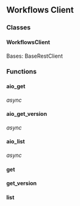 ## Workflows Client

### Classes

#### WorkflowsClient

Bases: BaseRestClient

### Functions

#### aio_get

_async_

#### aio_get_version

_async_

#### aio_list

_async_

#### get

#### get_version

#### list
